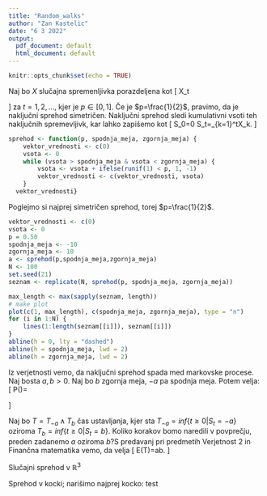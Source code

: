 ```yaml
---
title: "Random_walks"
author: "Zan Kastelic"
date: "6 3 2022"
output:
  pdf_document: default
  html_document: default
---
```


```r
knitr::opts_chunk$set(echo = TRUE)
```

Naj bo $X$ slučajna spremenljivka porazdeljena kot
\[
X_t \sim \begin{pmatrix}
-1 & 1 \\
1-p & p
\end{pmatrix} 
\]
za $t=1,2, \ldots$, kjer je $p \in [0,1]$. Če je $p=\frac{1}{2}$, pravimo, 
da je naključni sprehod simetričen. Naključni sprehod sledi kumulativni vsoti
teh naključnih spremevljivk, kar lahko zapišemo kot 
\[
S_0=0 \quad S_t=\sum_{k=1}^tX_k.
\]
```r
sprehod <- function(p, spodnja_meja, zgornja_meja) {
    vektor_vrednosti <- c(0)
    vsota <- 0
    while (vsota > spodnja_meja & vsota < zgornja_meja) {
        vsota <- vsota + ifelse(runif(1) < p, 1, -1)
        vektor_vrednosti <- c(vektor_vrednosti, vsota)
    }
  vektor_vrednosti}
```
Poglejmo si najprej simetričen sprehod, torej $p=\frac{1}{2}$. 

```r
vektor_vrednosti <- c(0)
vsota <- 0
p = 0.50
spodnja_meja <- -10
zgornja_meja <- 10
a <- sprehod(p,spodnja_meja,zgornja_meja)
N <- 100
set.seed(21)
seznam <- replicate(N, sprehod(p, spodnja_meja, zgornja_meja))

max_length <- max(sapply(seznam, length))
# make plot
plot(c(1, max_length), c(spodnja_meja, zgornja_meja), type = "n")
for (i in 1:N) {
    lines(1:length(seznam[[i]]), seznam[[i]])
}
abline(h = 0, lty = "dashed")
abline(h = spodnja_meja, lwd = 2)
abline(h = zgornja_meja, lwd = 2)
```

Iz verjetnosti vemo, da naključni sprehod spada med markovske procese. Naj bosta 
$a,b > 0$. Naj bo $b$ zgornja meja, $-a$ pa spodnja meja. Potem velja: 
\[
P(\text{da prej zadanemo $b$ kot $-a$ })=\begin{cases}
      \frac{a}{a+b} & \text{če je } p=\frac{1}{2}, \\
      \frac{1-(\frac{q}{p})^a}{1-(\frac{q}{p})^{a+b}} & \text{če je } p \neq \frac{1}{2}.
    \end{cases}       
\]

Naj bo $T = T_{-a} \wedge T_b$ čas ustavljanja, kjer sta $T_{-a}=inf\{t \geq 0 | S_t = -a \}$ oziroma $T_b=inf\{t \geq 0 | S_t = b \}$. Koliko korakov bomo naredili v povprečju, preden zadanemo $a$ oziroma $b$?S predavanj pri predmetih Verjetnost 2 in Finančna matematika vemo, da velja 
\[
E(T)=a\cdot b.
\]

Slučajni sprehod v $\mathbb{R}^3$


Sprehod v kocki; narišimo najprej kocko: test







